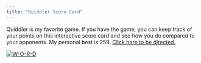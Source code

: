 ```yaml
---
title: "Quiddler Score Card"
---
```


Quiddler is my favorite game. If you have the game, you can keep track of your points on this interactive score card and see how you do compared to your opponents. My personal best is 259. [Click here to be directed.](http://ec2-54-191-127-173.us-west-2.compute.amazonaws.com:3838/ThisIsTheOne/) 


[![W-O-R-D](FullSizeRender.jpg)](http://ec2-54-191-127-173.us-west-2.compute.amazonaws.com:3838/ThisIsTheOne/)


